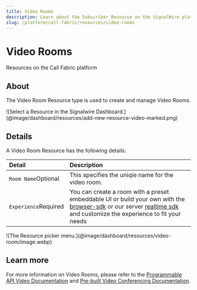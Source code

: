 ```yaml
---
title: Video Rooms
description: Learn about the Subscriber Resource on the SignalWire platform - what they are, how they work, and how to manage them in the Dashboard.
slug: /platform/call-fabric/resources/video-rooms
---
```


[realtime-sdk]: /sdks/realtime-sdk
[browser-sdk]: /sdks/browser-sdk

# Video Rooms

<Subtitle>Resources on the Call Fabric platform</Subtitle>

## About

The Video Room Resource type is used to create and manage Video Rooms.

<Frame caption="The Resource selection menu">
  ![Select a Resource in the Signalwire Dashboard.](@image/dashboard/resources/add-new-resource-video-marked.png)
</Frame>



## Details 

A Video Room Resource has the following details:


| Detail | Description |
| :-- | :--
| `Room Name`<span className="optional-arg">Optional</span> | This specifies the uniqie name for the video room. |
| `Experience`<span className="required-arg">Required</span> | You can create a room with a preset embeddable UI or build your own with the [browser-sdk][browser-sdk] or our server [realtime sdk][realtime-sdk] and customize the experience to fit your needs | 

<Frame caption="Creating a Video Room Resource">
  ![The Resource picker menu.](@image/dashboard/resources/video-room/image.webp)
</Frame>


## Learn more

For more information on Video Rooms, please refer to the 
[Programmable API Video Documentation](/video/getting-started/managing-rooms-with-apis)
and [Pre-built Video Conferencing Documentation](/video/conference).